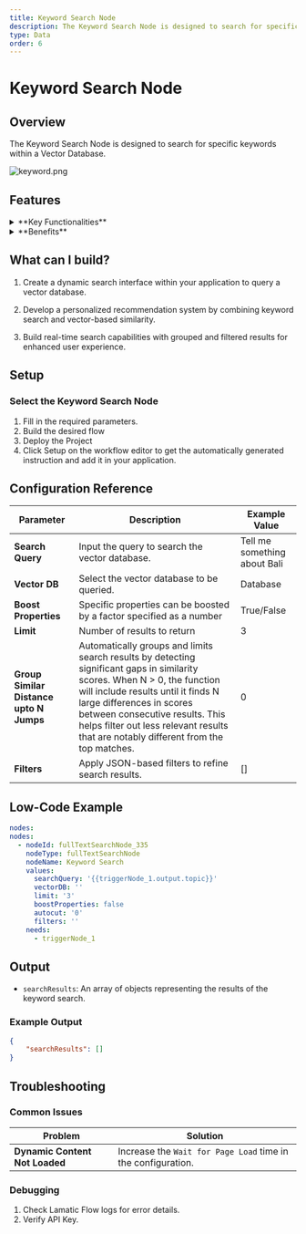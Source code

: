 ```yaml
---
title: Keyword Search Node
description: The Keyword Search Node is designed to search for specific keywords within a Vector Database.
type: Data
order: 6
---
```



# Keyword Search Node

<NodeOverview slug="keyword-search-node" type="data" />

## Overview

The Keyword Search Node is designed to search for specific keywords within a Vector Database.

![keyword.png](../img/keyword/keyword.webp)

## Features

<details>

<summary>**Key Functionalities**</summary>

1. **Dynamic Search Query Input**: Allows for customizable search queries using dynamic placeholders like `{{triggerNode_1.output.topic}}`.

2. **Vector Database Selection**: Provides an option to select a specific vector database for efficient retrieval of information.

3. **Boost Properties**: Enables users to prioritize specific attributes for search results by activating the boost properties option.

4. **Result Limitation**: Allows limiting the number of search results returned with a configurable limit.

5. **Grouping of Similar Results**: Supports grouping similar search results based on configurable distance thresholds.

6. **Filters Integration**: Lets users apply filters for more refined search results.

</details>

<details>

<summary>**Benefits**</summary>

1. **Customizability**: Dynamic query capabilities ensure search inputs can adapt to varying flow and datasets.

2. **Relevance**: Boost properties and grouping enhance the quality of search results, ensuring higher relevance.

3. **Scalability**: Seamless integration with vector databases supports large-scale and complex applications.

4. **Efficiency**: Configurable limits and filters save resources by optimizing the retrieval process.

</details>

## What can I build?

1. Create a dynamic search interface within your application to query a vector database.

2. Develop a personalized recommendation system by combining keyword search and vector-based similarity.

3. Build real-time search capabilities with grouped and filtered results for enhanced user experience.

## Setup

### Select the Keyword Search Node

1. Fill in the required parameters.
1. Build the desired flow
1. Deploy the Project
1. Click Setup on the workflow editor to get the automatically generated instruction and add it in your application.

## Configuration Reference

| **Parameter**                           | **Description**                                                                                                                                                                                                                                                                                                         | **Example Value**            |
| --------------------------------------- | ----------------------------------------------------------------------------------------------------------------------------------------------------------------------------------------------------------------------------------------------------------------------------------------------------------------------- | ---------------------------- |
| **Search Query**                        | Input the query to search the vector database.                                                                                                                                                                                                                                                                          | Tell me something about Bali |
| **Vector DB**                           | Select the vector database to be queried.                                                                                                                                                                                                                                                                               | Database                     |
| **Boost Properties**                    | Specific properties can be boosted by a factor specified as a number                                                                                                                                                                                                                                                    | True/False                   |
| **Limit**                               | Number of results to return                                                                                                                                                                                                                                                                                             | 3                            |
| **Group Similar Distance upto N Jumps** | Automatically groups and limits search results by detecting significant gaps in similarity scores. When N > 0, the function will include results until it finds N large differences in scores between consecutive results. This helps filter out less relevant results that are notably different from the top matches. | 0                            |
| **Filters**                             | Apply JSON-based filters to refine search results.                                                                                                                                                                                                                                                                      | []                           |

## Low-Code Example

```yaml
nodes:
nodes:
  - nodeId: fullTextSearchNode_335
    nodeType: fullTextSearchNode
    nodeName: Keyword Search
    values:
      searchQuery: '{{triggerNode_1.output.topic}}'
      vectorDB: ''
      limit: '3'
      boostProperties: false
      autocut: '0'
      filters: ''
    needs:
      - triggerNode_1
```

## Output
- `searchResults`: An array of objects representing the results of the keyword search.

### Example Output

```json
{
    "searchResults": []
}
```

## Troubleshooting

### Common Issues

| **Problem**                    | **Solution**                                                 |
| ------------------------------ | ------------------------------------------------------------ |
| **Dynamic Content Not Loaded** | Increase the `Wait for Page Load` time in the configuration. |

### Debugging

1. Check Lamatic Flow logs for error details.
1. Verify API Key.
